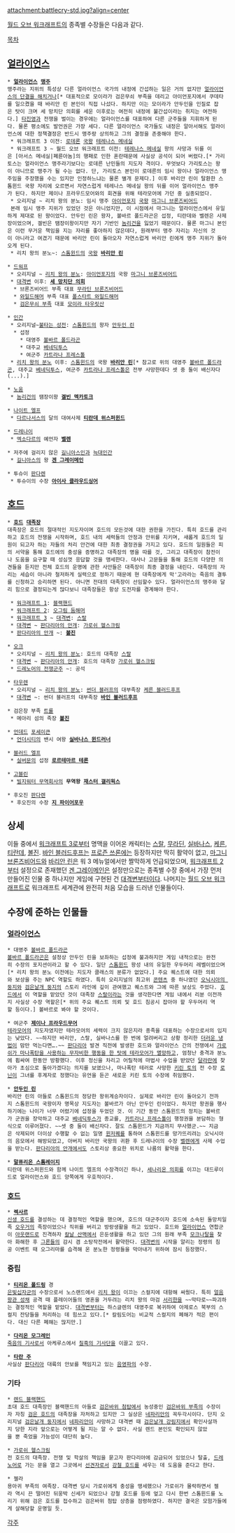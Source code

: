 attachment:battlecry-std.jpg?align=center

[[월드 오브 워크래프트]]의 종족별 수장들은 다음과 같다.

[[목차]]

== [[얼라이언스(워크래프트)|얼라이언스]] ==
 * '''[[얼라이언스(워크래프트)|얼라이언스]] [[맹주]]'''
 맹주라는 지위의 특성상 다른 얼라이언스 국가의 내정에 간섭하는 일은 거의 없지만 [[내전|얼라이언스의 단결을 해치거나]][* 대표적으로 모이라가 검은무쇠 부족을 데리고 아이언포지에서 쿠데타를 일으켰을 때 바리안 린 본인이 직접 나섰다. 하지만 이는 모이라가 안두인을 인질로 잡은 탓이 크며 세 망치단 의회를 세운 이후로는 여전히 내정에 불간섭이라는 취지는 여전하다.] [[호드(워크래프트)|타진영]]과 전쟁을 벌이는 경우에는 얼라이언스를 대표하여 다른 군주들을 지휘하게 된다. 물론 평소에도 발언권은 가장 세다. 다른 얼라이언스 국가들도 내정은 알아서해도 얼라이언스에 대한 정책결정은 반드시 맹주랑 상의하고 그의 결정을 존중해야 한다.
  * 워크래프트 3 이전: [[로데론]] [[국왕]] [[테레나스 메네실]]
  * 워크래프트 3 ~ 월드 오브 워크래프트 이전: [[테레나스 메네실]] 왕의 사망과 뒤를 이은 [아서스 메네실|폐륜아놈]의 행패로 인한 혼란때문에 사실상 공석이 되어 버렸다.[* 가리토스는 얼라이언스 맹주라기보다는 로데른 난민들의 지도자 격이다. 무엇보다 가리토스는 왕이 아니므로 맹주가 될 수는 없다. 단, 가리토스 본인이 로데른의 임시 왕이나 얼라이언스 맹주임을 주장했을 수는 있지만 인정하느냐는 물론 별개 문제다.] 이후 바리안 린이 탈환한 스톰윈드 국왕 자리에 오르면서 자연스럽게 테레나스 메네실 왕의 뒤를 이어 얼라이언스 맹주가 된다. 하지만 제이나 프라우드모어와의 회견을 위해 테라모어에 가던 중 실종되었다.
  * 오리지널 ~ 리치 왕의 분노: 임시 맹주 [[아이언포지]] [[국왕]] [[마그니 브론즈비어드]]
  본래 임시 맹주 지위가 있었던 것은 아니었지만, 이 시점에서 마그니는 얼라이언스에서 유일하게 제대로 된 왕이었다. 안두인 린은 왕자, 볼바르 폴드라곤은 섭정, 티란데와 벨렌은 사제장이었으며, 겔빈은 땜장이왕이지만 자기 기반인 [[놈리건]]을 잃었기 때문이다. 물론 마그니 본인은 이런 무거운 책임을 지는 자리를 좋아하지 않은데다, 원래부터 맹주 자리는 자신의 것이 아니라고 여겼기 때문에 바리안 린이 돌아오자 자연스럽게 바리안 린에게 맹주 지위가 돌아오게 된다.
  * 리치 왕의 분노~: [[스톰윈드]]의 [[국왕]] '''[[바리안 린]]'''

 * [[드워프(워크래프트)|드워프]]
  * 오리지널 ~ [[리치 왕의 분노]]: [[아이언포지]]의 국왕 [[마그니 브론즈비어드]]
  * [[대격변]] 이후: '''[[세 망치단 의회]]'''
   * 브론즈비어드 부족 대표 [[무라딘 브론즈비어드]]
   * [[와일드해머]] 부족 대표 [[폴스타트 와일드해머]]
   * [[검은무쇠 부족]] 대표 [[모이라 타우릿산]]

 * [[인간(워크래프트)|인간]]
  * 오리지널~[[불타는 성전]]: [[스톰윈드]]의 왕자 [[안두인 린]] 
   * 섭정
     * 대영주 [[볼바르 폴드라곤]] 
     * 대주교 [[베네딕투스]]
     * 여군주 [[오닉시아|카트라나 프레스톨]]
  * [[리치 왕의 분노]] 이후: [[스톰윈드]]의 국왕 '''[[바리안 린]]'''[* 참고로 위의 대영주 [[볼바르 폴드라곤]], 대주교 [[베네딕투스]], 여군주 [[카트라나 프레스톨]]은 전부 사망한데다 셋 중 둘이 배신자다(...).]

 * [[노움(워크래프트)|노움]]
  * [[놈리건]]의 땜장이왕 '''[[겔빈 멕카토크]]'''

 * [[나이트 엘프]]
  * [[다르나서스]]의 달의 대여사제 '''[[티란데 위스퍼윈드]]'''

 * [[드레나이]]
  * [[엑소다르]]의 예언자 '''[[벨렌]]'''

 * 저주에 걸리지 않은 [[길니아스]]인과 [[늑대인간(워크래프트)|늑대인간]]
  * [[길니아스]]의 왕 '''[[겐 그레이메인]]'''

 * 투슈이 [[판다렌]]
  * 투슈이의 수장 '''[[아이사 클라우드싱어]]'''

== [[호드(워크래프트)|호드]] ==
 * '''[[호드(워크래프트)|호드]] [[대족장]]'''
 대족장은 호드의 절대적인 지도자이며 호드의 모든것에 대한 권한을 가진다. 특히 호드를 관리하고 호드의 전쟁을 시작하며, 호드 내의 세력들의 안정과 안위를 지키며, 새롭게 호드의 일원이 되고자 하는 자들의 처리 안건에 대한 최종 결정권을 가지고 있다. 호드의 일원들은 피의 서약을 통해 호드에의 충성을 증명하고 대족장의 명을 따를 것, 그리고 대족장이 참전이나 도움을 요구할 때 성심껏 응답할 것을 맹세한다. 대사나 고문들을 통해 호드의 다양한 의견들을 듣지만 전체 호드의 운명에 관한 사안들은 대족장이 최종 결정을 내린다. 대족장의 자리는 세습이 아니라 철저하게 실력으로 정하기 때문에 현 대족장에게 막'고라라는 죽음의 결투를 신청하고 승리하면 된다. 아니면 전대의 대족장이 선임할수 있다. 얼라이언스의 맹주와 달리 힘으로 결정되는게 많다보니 대족장들은 항상 도전자를 경계해야 한다.  

  * [[워크래프트: 오크와 인간|워크래프트 1]]: [[파괴자 블랙핸드|블랙핸드]]
  * [[워크래프트 2]]: [[오그림 둠해머]]
  * [[워크래프트 3]] ~ [[대격변]]: [[스랄]]
  * [[대격변]] ~ [[판다리아의 안개]]: [[가로쉬 헬스크림]]
  * [[판다리아의 안개]] ~: '''[[볼진]]'''

 * [[오크(워크래프트)|오크]]
  * 오리지널 ~ [[리치 왕의 분노]]: 호드의 대족장 [[스랄]]
  * [[대격변]] ~ [[판다리아의 안개]]: 호드의 대족장 [[가로쉬 헬스크림]]
  * [[드레노어의 전쟁군주]] ~: 공석

 * [[타우렌]]
  * 오리지널 ~ [[리치 왕의 분노]]: [[썬더 블러프]]의 대부족장 [[케른 블러드후프]]
  * [[대격변]] ~: 썬더 블러프의 대부족장 '''[[바인 블러드후프]]'''

 * 검은창 부족 [[트롤(워크래프트)|트롤]]
  * 메아리 섬의 족장 '''[[볼진]]'''

  
 * [[언데드(워크래프트)|언데드]] [[포세이큰]]
  * [[언더시티]]의 밴시 여왕 '''[[실바나스 윈드러너]]'''

 * [[블러드 엘프]]
  * [[실버문]]의 섭정 '''[[로르테마르 테론]]'''

 * [[고블린(워크래프트)|고블린]]
  * [[빌지워터 무역회사]]의 '''무역왕 [[재스터 갤리윅스]]'''

 * 후오진 [[판다렌]]
  * 후오진의 수장 '''[[지 파이어포우]]'''

== 상세 ==
이들 중에서 [[워크래프트 3]]로부터 명맥을 이어온 캐릭터는 [[스랄]], [[무라딘 브론즈비어드|무라딘]], [[실바나스 윈드러너|실바나스]], [[케른 블러드후프|케른]], [[티란데 위스퍼윈드|티란데]], [[볼진]]. [[바인 블러드후프]]는 [[워크래프트 3|프로즌 쓰론]]에는 등장하지만 딱히 활약이 없고, [[마그니 브론즈비어드]]와 [[바리안 린]]은 워 3 메뉴얼에서만 짤막하게 언급되었으며, [[워크래프트 2]]부터 설정으로 존재했던 [[겐 그레이메인]]은 설정만으로는 종족별 수장 중에서 가장 먼저 만들어진 인물 중 하나지만 게임에 구현된 건 [[대격변]]부터이다. 나머지는 [[월드 오브 워크래프트]]로 워크래프트 세계관에 완전히 처음 모습을 드러낸 인물들이다.

== 수장에 준하는 인물들 ==
=== [[얼라이언스(워크래프트)|얼라이언스]] ===
 * 대영주 [[볼바르 폴드라곤]]
 [[볼바르 폴드라곤]]은 설정상 안두인 린을 보좌하는 섭정에 불과하지만 게임 내적으로는 완전히 수장의 포지션이라고 할 수 있다. 일단 [[스톰윈드]] 왕성 내의 유일한 우두머리 레벨이었으며[* 리치 왕의 분노 이전에는 지도자 클래스의 분류가 없었다.] 주요 퀘스트에 대한 의뢰와 보상을 주는 NPC 역할도 하였다. 특히 오리지널의 최고위 [[콘텐츠]] 중 하나였던 [[오닉시아의 둥지]]와 [[검은날개 둥지]]의 스토리 라인에 깊이 관여했고 퀘스트와 그에 따른 보상도 주었다. [[호드(워크래프트)|호드]]에서 이 역할을 맡았던 것이 대족장 [[스랄]]이라는 것을 생각한다면 게임 내에서 리분 이전까지 사실상 수장 역할은[* 위의 주요 퀘스트 의뢰 및 호드 침공시 잡아야 할 우두머리 역할 등이다.] 볼바르로 봐야 할 것이다.

 * 여군주 '''[[제이나 프라우드무어]]'''
 [[테라모어]]의 지도자였지만 테라모어의 세력이 크지 않은지라 종족을 대표하는 수장으로서의 입지는 낮았다. ~~하지만 바리안, 스랄, 실바나스를 한 번에 얼려버리고 상황 정리한 [[마법사(월드 오브 워크래프트)/냉기|더러운 냉법]]이 맘만 먹는다면….~~ [[판다리아]] 발견 직전에 발생한 호드와 얼라이언스 간의 전쟁에서 [[제이나 프라우드무어: 전쟁의 물결|가로쉬가 마나폭탄을 사용하는 무자비한 행동을 한 탓에 테라모어가 멸망]]하고, 엄청난 충격과 분노에 휩싸여 한동안 방황했다. 이후 정신을 차리고 어릴적에 마법사 수업을 받았던 [[달라란]]에 찾아가 초심으로 돌아가겠다는 의지를 보였으나, 마나폭탄 테러로 사망한 [[키린 토]]의 전 수장 [[로닌(워크래프트)|로닌]]이 그녀를 후계자로 정했다는 유언을 듣곤 새로운 키린 토의 수장에 취임했다.

 * '''[[안두인 린]]'''
 바리안 린의 아들로 스톰윈드의 정당한 왕위계승자이다. 실제로 바리안 린이 돌아오기 전까지 스톰윈드의 국왕이자 명목상 지도자는 볼바르가 아닌 안두인 린이었다. 하지만 왕권을 행사하기에는 나이가 너무 어렸기에 섭정을 두었던 것. 이 기간 동안 스톰윈드의 정치는 볼바르가 군권을 장악하고 대주교 [[베네딕투스]]가 종교를, [[오닉시아|카트라나 프레스톨]]이 행정권을 분담하는 형식으로 이루어졌다. ~~셋 중 둘이 배신자다. 잘도 스톰윈드가 지금까지 무사했군.~~ 지금은 삭제되어 더이상 수행할 수 없는 일명 [[윈저퀘]]를 통하여 스톰윈드를 망가뜨리려는 오닉시아의 음모에서 해방되었고, 아버지 바리안 국왕의 귀환 후 드레나이의 수장 [[벨렌]]에게 사제 수업을 받는다. [[판다리아의 안개]]에서도 스토리상 중요한 위치로 나름의 활약을 한다.

 * '''[[말퓨리온 스톰레이지]]'''
 티란데 위스퍼윈드와 함께 나이트 엘프의 수장격이긴 하나, [[세나리온 의회]]를 이끄는 대드루이드로 얼라이언스와 호드 양쪽에게 우호적이다.

=== [[호드(워크래프트)|호드]] ===
 * '''[[렉사르]]'''
 [[호드(워크래프트)|신생 호드]]를 결성하는 데 결정적인 역할을 했으며, 호드의 대군주이자 호드에 소속된 돌망치일족 [[오우거]]의 족장이었으나 직위를 버리고 방랑생활을 하고 있었다. 호드와 [[얼라이언스(워크래프트)|얼라이언스]] 연합군이 [[아웃랜드]]로 진격하자 [[칼날 산맥]]에서 은둔생활을 하고 있던 그의 원래 부족 [[모크나탈]]을 찾아 화해한 후 [[그론]]들의 감시 겸 소탕작전에서 활약한다. [[대격변]]의 시작을 알리는 정령의 침공 이벤트 때 오그리마를 습격해 온 분노한 정령들을 막아내기 위하여 잠시 등장했다.

=== 중립 ===
 * '''[[티리온 폴드링]]''' 경
 [[은빛십자군]]의 수장으로서 노스랜드에서 [[리치 왕]]이 이끄는 스컬지에 대항해 싸웠다. 특히 [[얼음왕관 성채]] 공격 때 플레이어들의 영혼을 거두려는 리치 왕의 마검 [[서리한]]을 ~~막타로~~파괴하는 결정적인 역할을 맡았다. [[대격변]]부터는 하스글렌의 대영주로 복귀하여 아제로스 북부의 스컬지 잔당들을 처리하는 데 힘쓰고 있다.[* 칼림도어는 비교적 스컬지의 폐해가 적은 편이다. 대신 다른 폐해는 많지만.]

 * '''[[다리온 모그레인]]'''
 [[죽음의 기사]]로서 아케루스에서 [[칠흑의 기사단]]을 이끌고 있다.

 * '''[[타란 주]]'''
 사실상 [[판다리아]] 대륙의 안보를 책임지고 있는 [[음영파]]의 수장.
 
=== 기타 ===
 * [[렌드 블랙핸드]]
 초대 호드 대족장인 블랙핸드의 아들로 [[검은바위 첨탑]]에서 농성중인 [[검은바위 부족]]의 수장이자 자칭 [[검은 호드]]의 대족장을 자처하고 있지만 그 실상은 [[네파리안]]의 꼭두각시이다. 단지 오리지널 [[검은날개 둥지]]에서 [[네파리안]]이 사망하고 대격변 때 [[검은날개 강림지]]에서 확인사살까지 당한 지라 앞으로는 어떻게 될 지는 알 수 없다. 사실 렌드 본인도 확인되지 않았을 뿐 죽었을 가능성이 대단히 높다.

 * [[가로쉬 헬스크림]]
 전 호드의 대족장. 전쟁 및 학살의 책임을 묻고자 판다리아에 감금되어 있었으나 탈출, [[드레노어]]로 가는 문을 열고 그곳에서 [[선견자]]로서 [[강철 호드]]를 세우는 데 도움을 준다고 한다.

 * 젤라
 용아귀 부족의 여족장. 대격변 당시 가로쉬에게 충성을 맹세했으나 가로쉬가 몰락하면서 젤라 역시 끈 떨어진 뒤웅박 신세가 되었으나 강철 호드를 등에 엎고 다시 한번 스톰윈드를 노리기 위해 검은 호드를 접수하고 검은바위 첨탑 상층을 점령하였다. 하지만 결국은 모험가들에게 살해당할 운명일 듯.

[[각주]]
